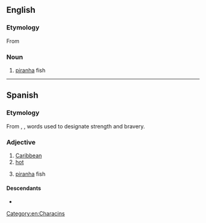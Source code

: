 {{also|Caribe|Ca-ri-bê}}
==English==

===Etymology===
From {{der|en|es|caribe}}

===Noun===
{{en-noun}}

# [[piranha]] fish

{{Webster 1913}}

[[Category:en:Characins]]

----

==Spanish==

===Etymology===
From {{der|es|arw|kalingo}}, {{m|arw|kalino}}, words used to designate strength and bravery.

===Adjective===
{{es-adj}}

# [[Caribbean]]
# [[hot]]
#: {{uxi|es|sol caribe|hot sun}}
# [[piranha]] fish

====Descendants====
* {{desc|la|Caribaeus}}